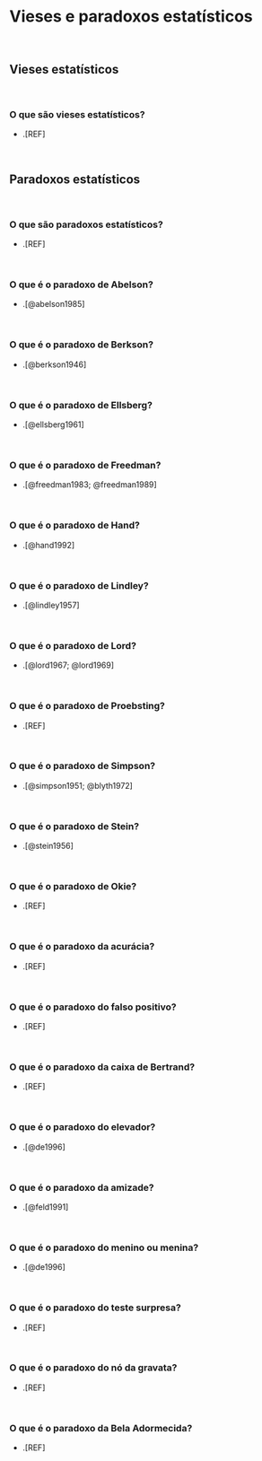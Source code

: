 # **Vieses e paradoxos estatísticos**

<br>

## Vieses estatísticos

<br>

### O que são vieses estatísticos?

-   .[REF]

<br>

## Paradoxos estatísticos

<br>

### O que são paradoxos estatísticos?

-   .[REF]

<br>

### O que é o paradoxo de Abelson?

-   .[@abelson1985]

<br>

### O que é o paradoxo de Berkson?

-   .[@berkson1946]

<br>

### O que é o paradoxo de Ellsberg?

-   .[@ellsberg1961]

<br>

### O que é o paradoxo de Freedman?

-   .[@freedman1983; @freedman1989]

<br>

### O que é o paradoxo de Hand?

-   .[@hand1992]

<br>

### O que é o paradoxo de Lindley?

-   .[@lindley1957]

<br>

### O que é o paradoxo de Lord?

-   .[@lord1967; @lord1969]

<br>

### O que é o paradoxo de Proebsting?

-   .[REF]

<br>

### O que é o paradoxo de Simpson?

-   .[@simpson1951; @blyth1972]

<br>

### O que é o paradoxo de Stein?

-   .[@stein1956]

<br>

### O que é o paradoxo de Okie?

-   .[REF]

<br>

### O que é o paradoxo da acurácia?

-   .[REF]

<br>

### O que é o paradoxo do falso positivo?

-   .[REF]

<br>

### O que é o paradoxo da caixa de Bertrand?

-   .[REF]

<br>

### O que é o paradoxo do elevador?

-   .[@de1996]

<br>

### O que é o paradoxo da amizade?

-   .[@feld1991]

<br>

### O que é o paradoxo do menino ou menina?

-   .[@de1996]

<br>

### O que é o paradoxo do teste surpresa?

-   .[REF]

<br>

### O que é o paradoxo do nó da gravata?

-   .[REF]

<br>

### O que é o paradoxo da Bela Adormecida?

-   .[REF]

<br>
